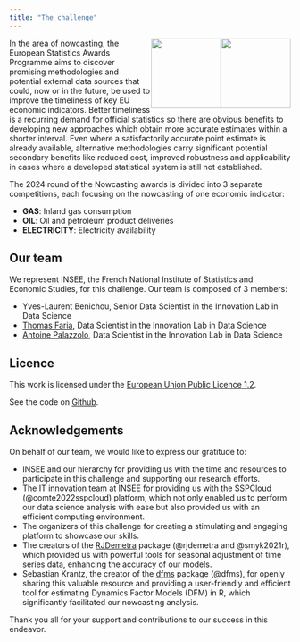 ```yaml
---
title: "The challenge"
---
```


![](images/logo-INSEE){style="float: right;" fig-align="right" width="125"}
![](images/logo-ESA){style="float: right;" fig-align="right" width="125"} 

In the area of nowcasting, the European Statistics Awards Programme aims to discover promising methodologies and potential external data sources that could, now or in the future, be used to improve the timeliness of key EU economic indicators.
Better timeliness is a recurring demand for official statistics so there are obvious benefits to developing new approaches which obtain more accurate estimates within a shorter interval.
Even where a satisfactorily accurate point estimate is already available, alternative methodologies carry significant potential secondary benefits like reduced cost, improved robustness and applicability in cases where a developed statistical system is still not established.

The 2024 round of the Nowcasting awards is divided into 3 separate competitions, each focusing on the nowcasting of one economic indicator:

- **GAS**: Inland gas consumption
- **OIL**: Oil and petroleum product deliveries
- **ELECTRICITY**: Electricity availability

## Our team {.unnumbered}

We represent INSEE, the French National Institute of Statistics and Economic Studies, for this challenge.
Our team is composed of 3 members:

- Yves-Laurent Benichou, Senior Data Scientist in the Innovation Lab in Data Science
- [Thomas Faria](https://www.linkedin.com/in/thomas-faria-606238150/), Data Scientist in the Innovation Lab in Data Science
- [Antoine Palazzolo](https://www.linkedin.com/in/antoine-palazzolo/), Data Scientist in the Innovation Lab in Data Science

## Licence {.unnumbered}

This work is licensed under the [European Union Public Licence 1.2](https://joinup.ec.europa.eu/collection/eupl/eupl-text-eupl-12).

See the code on [Github](https://github.com/InseeFrLab/ESA-Nowcasting-2024/).

## Acknowledgements {.unnumbered}

On behalf of our team, we would like to express our gratitude to:

- INSEE and our hierarchy for providing us with the time and resources to participate in this challenge and supporting our research efforts.
- The IT innovation team at INSEE for providing us with the [SSPCloud](https://datalab.sspcloud.fr/home) (@comte2022sspcloud) platform, which not only enabled us to perform our data science analysis with ease but also provided us with an efficient computing environment.
- The organizers of this challenge for creating a stimulating and engaging platform to showcase our skills.
- The creators of the [RJDemetra](https://github.com/jdemetra/rjdemetra) package (@rjdemetra and @smyk2021r), which provided us with powerful tools for seasonal adjustment of time series data, enhancing the accuracy of our models.
- Sebastian Krantz, the creator of the [dfms](https://github.com/SebKrantz/dfms) package (@dfms), for openly sharing this valuable resource and providing a user-friendly and efficient tool for estimating Dynamics Factor Models (DFM) in R, which significantly facilitated our nowcasting analysis.

Thank you all for your support and contributions to our success in this endeavor.
